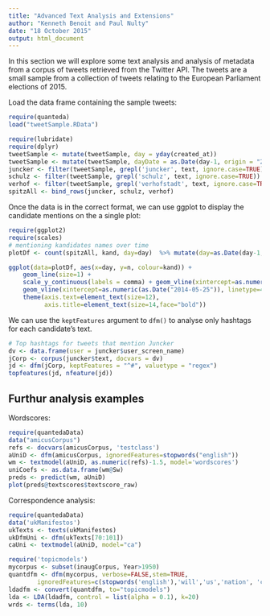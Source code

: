 ```yaml
---
title: "Advanced Text Analysis and Extensions"
author: "Kenneth Benoit and Paul Nulty"
date: "18 October 2015"
output: html_document
---
```


In this section we will explore some text analysis and analysis of metadata from a corpus of tweets retrieved from the Twitter API. The tweets are a small sample from a collection of tweets relating to the European Parliament elections of 2015.

Load the data frame containing the sample tweets:

```r
require(quanteda)
load("tweetSample.RData")
```


```r
require(lubridate)
require(dplyr)
tweetSample <- mutate(tweetSample, day = yday(created_at))
tweetSample <- mutate(tweetSample, dayDate = as.Date(day-1, origin = "2014-01-01"))
juncker <- filter(tweetSample, grepl('juncker', text, ignore.case=TRUE)) %>% mutate(kand='Juncker')
schulz <- filter(tweetSample, grepl('schulz', text, ignore.case=TRUE))  %>% mutate(kand='Schulz')
verhof <- filter(tweetSample, grepl('verhofstadt', text, ignore.case=TRUE)) %>% mutate(kand='Verhofstadt')
spitzAll <- bind_rows(juncker, schulz, verhof)

```

Once the data is in the correct format, we can use ggplot to display the candidate mentions on the a single plot:





```r
require(ggplot2)
require(scales)
# mentioning kandidates names over time
plotDf <- count(spitzAll, kand, day=day)  %>% mutate(day=as.Date(day-1, origin = "2014-01-01"))

ggplot(data=plotDf, aes(x=day, y=n, colour=kand)) + 
    geom_line(size=1) +
    scale_y_continuous(labels = comma) + geom_vline(xintercept=as.numeric(as.Date("2014-05-15")), linetype=4) +
    geom_vline(xintercept=as.numeric(as.Date("2014-05-25")), linetype=4) +
    theme(axis.text=element_text(size=12),
          axis.title=element_text(size=14,face="bold"))
```


We can use the `keptFeatures` argument to `dfm()` to analyse only hashtags for each candidate's text.
```r
# Top hashtags for tweets that mention Juncker
dv <- data.frame(user = juncker$user_screen_name)
jCorp <- corpus(juncker$text, docvars = dv)
jd <- dfm(jCorp, keptFeatures = "^#", valuetype = "regex") 
topfeatures(jd, nfeature(jd))
```


## Furthur analysis examples

Wordscores:
```r
require(quantedaData)
data("amicusCorpus")
refs <- docvars(amicusCorpus, 'testclass')
aUniD <- dfm(amicusCorpus, ignoredFeatures=stopwords("english"))
wm <- textmodel(aUniD, as.numeric(refs)-1.5, model='wordscores')
uniCoefs <- as.data.frame(wm@Sw)
preds <- predict(wm, aUniD)
plot(preds@textscores$textscore_raw)
```

Correspondence analysis:
```r
require(quantedaData)
data('ukManifestos')
ukTexts <- texts(ukManifestos)
ukDfmUni <- dfm(ukTexts[70:101])
caUni <- textmodel(aUniD, model="ca")
```

```r
require('topicmodels')
mycorpus <- subset(inaugCorpus, Year>1950)
quantdfm <- dfm(mycorpus, verbose=FALSE,stem=TRUE,
        ignoredFeatures=c(stopwords('english'),'will','us','nation', 'can','peopl*','americ*'))
ldadfm <- convert(quantdfm, to="topicmodels")
lda <- LDA(ldadfm, control = list(alpha = 0.1), k=20)
wrds <- terms(lda, 10)
```
